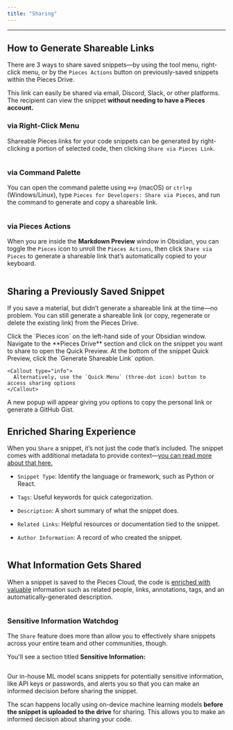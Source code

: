 ```yaml
---
title: "Sharing"
---
```


***

## How to Generate Shareable Links

There are 3 ways to share saved snippets—by using the tool menu, right-click menu, or by the `Pieces Actions` button on previously-saved snippets within the Pieces Drive.

This link can easily be shared via email, Discord, Slack, or other platforms. The recipient can view the snippet **without needing to have a Pieces account.**

### via Right-Click Menu

Shareable Pieces links for your code snippets can be generated by right-clicking a portion of selected code, then clicking `Share via Pieces Link`.

<Image src="https://storage.googleapis.com/hashnode_product_documentation_assets/obsidian_plugin_assets/using_snippets/sharing/share_via_pieces_link_OBS.png" alt="" align="center" fullwidth="true" />

### via Command Palette

You can open the command palette using `⌘+p` (macOS) or `ctrl+p` (Windows/Linux), type `Pieces for Developers: Share via Pieces`, and run the command to generate and copy a shareable link.

<Image src="https://storage.googleapis.com/hashnode_product_documentation_assets/obsidian_plugin_assets/using_snippets/sharing/share_via_command_prompt.gif" alt="" align="center" fullwidth="true" />

### via Pieces Actions

When you are inside the **Markdown Preview** window in Obsidian, you can toggle the `Pieces` icon to unroll the `Pieces Actions`, then click `Share via Pieces` to generate a shareable link that’s automatically copied to your keyboard.

<Image src="https://storage.googleapis.com/hashnode_product_documentation_assets/obsidian_plugin_assets/using_snippets/sharing/pieces_actionss.png" alt="" align="center" fullwidth="true" />

## Sharing a Previously Saved Snippet

If you save a material, but didn’t generate a shareable link at the time—no problem. You can still generate a shareable link (or copy, regenerate or delete the existing link) from the Pieces Drive.

<Steps>
  <Step title="Open the Pieces Sidebar">
    Click the `Pieces icon` on the left-hand side of your Obsidian window.
  </Step>

  <Step title="Locate the Snippet">
    Navigate to the **Pieces Drive** section and click on the snippet you want to share to open the Quick Preview.
  </Step>

  <Step title="Generate the Link">
    At the bottom of the snippet Quick Preview, click the `Generate Shareable Link` option.

    <Callout type="info">
      Alternatively, use the `Quick Menu` (three-dot icon) button to access sharing options
    </Callout>
  </Step>

  <Step title="Copy the Link">
    A new popup will appear giving you options to copy the personal link or generate a GitHub Gist.
  </Step>
</Steps>

<Image src="https://storage.googleapis.com/hashnode_product_documentation_assets/obsidian_plugin_assets/using_snippets/sharing/hovering_share_quick_view.png" alt="" align="center" fullwidth="true" />

## Enriched Sharing Experience

When you `Share` a snippet, it’s not just the code that’s included. The snippet comes with additional metadata to provide context—[you can read more about that here.](https://docs.pieces.app/products/obsidian/drive/save-snippets#whats-stored-when-you-save-a-snippet)

* `Snippet Type`: Identify the language or framework, such as Python or React.

* `Tags`: Useful keywords for quick categorization.

* `Description`: A short summary of what the snippet does.

* `Related Links`: Helpful resources or documentation tied to the snippet.

* `Author Information`: A record of who created the snippet.

<Image src="https://cdn.hashnode.com/res/hashnode/image/upload/v1733970528143/f4acf9e2-0d73-4634-8695-a6cdcfbd3814.png?auto=compress,format&format=webp" alt="" align="center" fullwidth="true" />

## What Information Gets Shared

When a snippet is saved to the Pieces Cloud, the code is [enriched with valuable](https://docs.pieces.app/products/obsidian/drive/save-snippets#whats-stored-when-you-save-a-snippet) information such as related people, links, annotations, tags, and an automatically-generated description.

<Image src="https://cdn.hashnode.com/res/hashnode/image/upload/v1733970040011/f627038f-b8f3-46f8-8235-600d1a8a8efd.png?auto=compress,format&format=webp" alt="" align="middle" fullwidth="true" />

### Sensitive Information Watchdog

The `Share` feature does more than allow you to effectively share snippets across your entire team and other communities, though.

You'll see a section titled **Sensitive Information:**

<Image src="https://cdn.hashnode.com/res/hashnode/image/upload/v1733970500459/864946d3-8d27-435c-beb4-01f5d37e5fdc.png?auto=compress,format&format=webp" alt="" align="center" fullwidth="true" />

Our in-house ML model scans snippets for potentially sensitive information, like API keys or passwords, and alerts you so that you can make an informed decision before sharing the snippet.  

The scan happens locally using on-device machine learning models **before the snippet is uploaded to the drive** for sharing. This allows you to make an informed decision about sharing your code.

